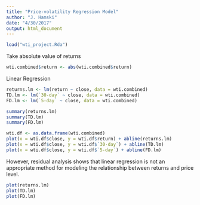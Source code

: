 ```yaml
---
title: "Price-volatility Regression Model"
author: "J. Hamski"
date: "4/30/2017"
output: html_document
---
```


```r
load("wti_project.Rda")
```

Take absolute value of returns
```r
wti.combined$return <- abs(wti.combined$return)
```




Linear Regression
```r
returns.lm <- lm(return ~ close, data = wti.combined)
TD.lm <- lm(`30-day` ~ close, data = wti.combined)
FD.lm <- lm(`5-day` ~ close, data = wti.combined)
```

```r
summary(returns.lm)
summary(TD.lm)
summary(FD.lm)
```

```r
wti.df <- as.data.frame(wti.combined)
plot(x = wti.df$close, y = wti.df$return) + abline(returns.lm)
plot(x = wti.df$close, y = wti.df$`30-day`) + abline(TD.lm)
plot(x = wti.df$close, y = wti.df$`5-day`) + abline(FD.lm)
```

However, residual analysis shows that linear regression is not an appropriate method for modeling the relationship between returns and price level. 
```r
plot(returns.lm)
plot(TD.lm)
plot(FD.lm)
```


